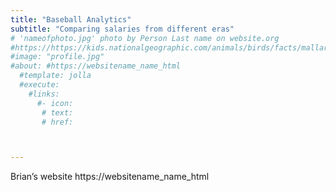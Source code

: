```yaml
---
title: "Baseball Analytics"
subtitle: "Comparing salaries from different eras"
# 'nameofphoto.jpg' photo by Person Last name on website.org
#https://https://kids.nationalgeographic.com/animals/birds/facts/mallard-duck
#image: "profile.jpg"
#about: #https://websitename_name_html
  #template: jolla
  #execute: 
    #links: 
      #- icon:
       # text:
       # href:



---
```



Brian's website
https://websitename_name_html
